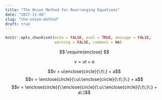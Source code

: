 ```yaml
---
title: "The Onion Method for Rearranging Equations"
date: "2017-11-08"
slug: "the-onion-method"
draft: true
---
```


```r
knitr::opts_chunk$set(echo = FALSE, eval = TRUE, message = FALSE,
                      warning = FALSE, comment = NA)
```

$$
\require{enclose}
$$

$$v = ut + a$$

$$v = u\enclose{circle}{\:t\:} + a$$
$$v = \enclose{circle}{\:u\:\enclose{circle}{\:t\:}\:} + a$$
$$v = \enclose{circle}{\:\enclose{circle}{\:u\:\enclose{circle}{\:t\:}\:} + a\:}$$
